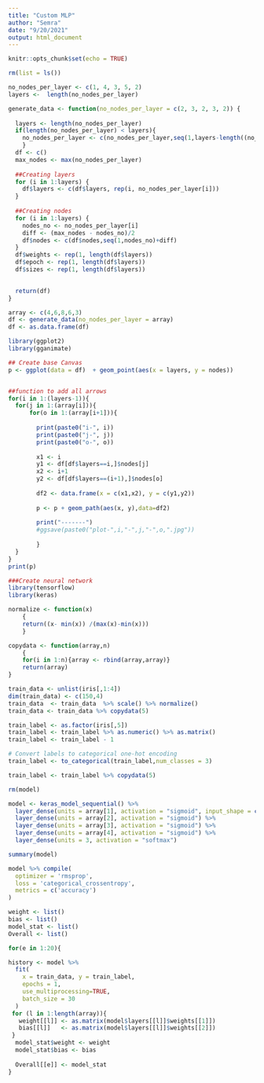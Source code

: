 ```yaml
---
title: "Custom MLP"
author: "Semra"
date: "9/20/2021"
output: html_document
---
```


```r
knitr::opts_chunk$set(echo = TRUE)
```

```r
rm(list = ls())

no_nodes_per_layer <- c(1, 4, 3, 5, 2)
layers <-  length(no_nodes_per_layer)
```

```r
generate_data <- function(no_nodes_per_layer = c(2, 3, 2, 3, 2)) {
  
  layers <- length(no_nodes_per_layer)
  if(length(no_nodes_per_layer) < layers){
    no_nodes_per_layer <- c(no_nodes_per_layer,seq(1,layers-length((no_nodes_per_layer))))
    }
  df <- c()
  max_nodes <- max(no_nodes_per_layer)
  
  ##Creating layers
  for (i in 1:layers) {
    df$layers <- c(df$layers, rep(i, no_nodes_per_layer[i]))
  }
  
  ##Creating nodes
  for (i in 1:layers) {
    nodes_no <- no_nodes_per_layer[i]
    diff <- (max_nodes - nodes_no)/2
    df$nodes <- c(df$nodes,seq(1,nodes_no)+diff)
  }
  df$weights <- rep(1, length(df$layers))
  df$epoch <- rep(1, length(df$layers))
  df$sizes <- rep(1, length(df$layers))

  
  return(df)
}
```

```r
array <- c(4,6,8,6,3)
df <- generate_data(no_nodes_per_layer = array)
df <- as.data.frame(df)

library(ggplot2)
library(gganimate)

## Create base Canvas
p <- ggplot(data = df)  + geom_point(aes(x = layers, y = nodes))


##function to add all arrows
for(i in 1:(layers-1)){
  for(j in 1:(array[i])){
      for(o in 1:(array[i+1])){
        
        print(paste0("i-", i))
        print(paste0("j-", j))
        print(paste0("o-", o))
        
        x1 <- i
        y1 <- df[df$layers==i,]$nodes[j]
        x2 <- i+1
        y2 <- df[df$layers==(i+1),]$nodes[o]
        
        df2 <- data.frame(x = c(x1,x2), y = c(y1,y2))
        
        p <- p + geom_path(aes(x, y),data=df2)
        
        print("-------")
        #ggsave(paste0("plot-",i,"-",j,"-",o,".jpg"))
        
        }
  }  
}
print(p)
```



```r
###Create neural network
library(tensorflow)
library(keras)

normalize <- function(x)
    {
    return((x- min(x)) /(max(x)-min(x)))
    }

copydata <- function(array,n)
    {
    for(i in 1:n){array <- rbind(array,array)}
    return(array)
}

train_data <- unlist(iris[,1:4])
dim(train_data) <- c(150,4)
train_data  <- train_data  %>% scale() %>% normalize() 
train_data <- train_data %>% copydata(5)

train_label <- as.factor(iris[,5]) 
train_label <- train_label %>% as.numeric() %>% as.matrix() 
train_label <- train_label - 1 

# Convert labels to categorical one-hot encoding
train_label <- to_categorical(train_label,num_classes = 3)

train_label <- train_label %>% copydata(5)

rm(model)

model <- keras_model_sequential() %>% 
  layer_dense(units = array[1], activation = "sigmoid", input_shape = c(4)) %>% 
  layer_dense(units = array[2], activation = "sigmoid") %>% 
  layer_dense(units = array[3], activation = "sigmoid") %>% 
  layer_dense(units = array[4], activation = "sigmoid") %>%
  layer_dense(units = 3, activation = "softmax")

summary(model)

model %>% compile(
  optimizer = 'rmsprop',
  loss = 'categorical_crossentropy',
  metrics = c('accuracy')
)

weight <- list()
bias <- list()
model_stat <- list()
Overall <- list()

for(e in 1:20){

history <- model %>% 
  fit(
    x = train_data, y = train_label,
    epochs = 1,
    use_multiprocessing=TRUE,
    batch_size = 30
  )
 for (l in 1:length(array)){
   weight[[l]] <- as.matrix(model$layers[[l]]$weights[[1]])
   bias[[l]]   <- as.matrix(model$layers[[l]]$weights[[2]])
 }
  model_stat$weight <- weight
  model_stat$bias <- bias
  
  Overall[[e]] <- model_stat
} 


```


